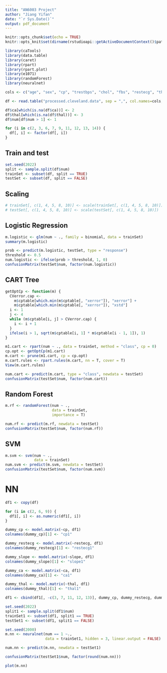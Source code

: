 ```yaml
---
title: "AN6003 Project"
author: "Jiang Yifan"
date: "`r Sys.Date()`"
output: pdf_document
---
```


```r
knitr::opts_chunk$set(echo = TRUE)
knitr::opts_knit$set(dirname(rstudioapi::getActiveDocumentContext()$path))
```

```r
library(caTools)
library(data.table)
library(caret)
library(rpart)
library(rpart.plot)
library(e1071)
library(randomForest)
library(neuralnet)
```

```r
cols <- c("age", "sex", "cp", "trestbps", "chol", "fbs", "restecg", "thalach", "exang", "oldpeak", "slope", "ca", "thal", "num")
```

```r
df <- read.table("processed.cleveland.data", sep = ",", col.names=cols, na.strings = c("?"))
```

```r
df$ca[which(is.na(df$ca))] <- 2
df$thal[which(is.na(df$thal))] <- 3
df$num[df$num > 1] <- 1
```

```r
for (i in c(2, 3, 6, 7, 9, 11, 12, 13, 14)) {
  df[, i] <- factor(df[, i])
}
```

## Train and test
```r
set.seed(2022) 
split <- sample.split(df$num)
trainSet <- subset(df, split == TRUE)
testSet <- subset(df, split == FALSE)
```

## Scaling
```r
# trainSet[, c(1, 4, 5, 8, 10)] <- scale(trainSet[, c(1, 4, 5, 8, 10)])
# testSet[, c(1, 4, 5, 8, 10)] <- scale(testSet[, c(1, 4, 5, 8, 10)])
```

## Logistic Regression
```r
m.logistic <- glm(num ~ ., family = binomial, data = trainSet)
summary(m.logistic)
```

```r
prob <- predict(m.logistic, testSet, type = "response")
threshold <- 0.5
num.logistic <- ifelse(prob > threshold, 1, 0)
confusionMatrix(testSet$num, factor(num.logistic))
```

## CART Tree
```r
getOptCp <- function(m) {
  CVerror.cap <-
    m$cptable[which.min(m$cptable[, "xerror"]), "xerror"] +
    m$cptable[which.min(m$cptable[, "xerror"]), "xstd"]
  i <- 1
  j <- 4
  while (m$cptable[i, j] > CVerror.cap) {
    i <- i + 1
  }
  ifelse(i > 1, sqrt(m$cptable[i, 1] * m$cptable[i - 1, 1]), 1)
}
```

```r
m1.cart <- rpart(num ~ ., data = trainSet, method = "class", cp = 0)
cp.opt <- getOptCp(m1.cart)
m.cart <- prune(m1.cart, cp = cp.opt)
m.cart.rules <- rpart.rules(m.cart, nn = T, cover = T)
View(m.cart.rules)
```

```r
num.cart <- predict(m.cart, type = "class", newdata = testSet)
confusionMatrix(testSet$num, factor(num.cart))
```

## Random Forest
```r
m.rf <- randomForest(num ~ .,
                     data = trainSet,
                     importance = T)

num.rf <- predict(m.rf, newdata = testSet)
confusionMatrix(testSet$num, factor(num.rf))
```

## SVM
```r
m.svm <- svm(num ~ .,
             data = trainSet)
num.svm <- predict(m.svm, newdata = testSet)
confusionMatrix(testSet$num, factor(num.svm))
```
# NN
```r
df1 <- copy(df)
```

```r
for (i in c(2, 6, 9)) {
  df1[, i] <- as.numeric(df1[, i])
}
```

```r
dummy_cp <- model.matrix(~cp, df1)
colnames(dummy_cp)[1] <- "cp1"

dummy_restecg <- model.matrix(~restecg, df1)
colnames(dummy_restecg)[1] <- "restecg1"

dummy_slope <- model.matrix(~slope, df1)
colnames(dummy_slope)[1] <- "slope1"

dummy_ca <- model.matrix(~ca, df1)
colnames(dummy_ca)[1] <- "ca1"

dummy_thal <- model.matrix(~thal, df1)
colnames(dummy_thal)[1] <- "thal1"
```

```r
df1 <- cbind(df1[, -c(3, 7, 11, 12, 13)], dummy_cp, dummy_restecg, dummy_slope, dummy_ca, dummy_thal)
```

```r
set.seed(2022) 
split1 <- sample.split(df1$num)
trainSet1 <- subset(df1, split1 == TRUE)
testSet1 <- subset(df1, split1 == FALSE)
```

```r
set.seed(2000) 
m.nn <- neuralnet(num == 1 ~.,
                  data = trainSet1, hidden = 3, linear.output = FALSE)
```

```r
num.nn <- predict(m.nn, newdata = testSet1)
```

```r
confusionMatrix(testSet1$num, factor(round(num.nn)))
```

```r
plot(m.nn)
```

